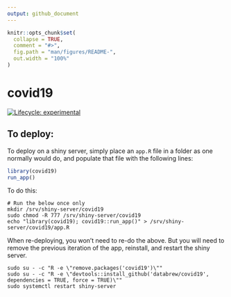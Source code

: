 ```yaml
---
output: github_document
---
```


<!-- README.md is generated from README.Rmd. Please edit that file -->

```r
knitr::opts_chunk$set(
  collapse = TRUE,
  comment = "#>",
  fig.path = "man/figures/README-",
  out.width = "100%"
)
```

# covid19

<!-- badges: start -->
[![Lifecycle: experimental](https://img.shields.io/badge/lifecycle-experimental-orange.svg)](https://www.tidyverse.org/lifecycle/#experimental)
<!-- badges: end -->

## To deploy:

To deploy on a shiny server, simply place an `app.R` file in a folder as one normally would do, and populate that file with the following lines:

```r
library(covid19)
run_app()
```

To do this:
```
# Run the below once only
mkdir /srv/shiny-server/covid19
sudo chmod -R 777 /srv/shiny-server/covid19
echo "library(covid19); covid19::run_app()" > /srv/shiny-server/covid19/app.R
```

When re-deploying, you won't need to re-do the above. But you will need to remove the previous iteration of the app, reinstall, and restart the shiny server.

```
sudo su - -c "R -e \"remove.packages('covid19')\""
sudo su - -c "R -e \"devtools::install_github('databrew/covid19', dependencies = TRUE, force = TRUE)\""
sudo systemctl restart shiny-server

```